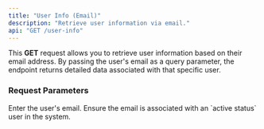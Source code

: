```yaml
---
title: "User Info (Email)"
description: "Retrieve user information via email."
api: "GET /user-info"
---
```


This **GET** request allows you to retrieve user information based on their email address. By passing the user's email as a query parameter, the endpoint returns detailed data associated with that specific user.

### Request Parameters

<ParamField query="email" type="string" required="false">
  Enter the user's email.

  <Warning>
    Ensure the email is associated with an `active status` user in the system.
  </Warning>
</ParamField>